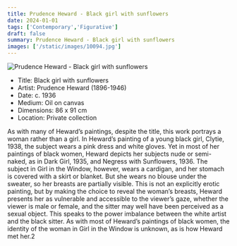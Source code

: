```yaml
---
title: Prudence Heward - Black girl with sunflowers
date: 2024-01-01
tags: ['Contemporary','Figurative']
draft: false
summary: Prudence Heward - Black girl with sunflowers
images: ['/static/images/10094.jpg']
---
```


![Prudence Heward - Black girl with sunflowers](/static/images/10094.jpg)

* Title: Black girl with sunflowers
* Artist: Prudence Heward (1896-1946)
* Date: c. 1936
* Medium: Oil on canvas
* Dimensions: 86 x 91 cm
* Location: Private collection

As with many of Heward’s paintings, despite the title, this work portrays a woman rather than a girl. In Heward’s painting of a young black girl, Clytie, 1938, the subject wears a pink dress and white gloves. Yet in most of her paintings of black women, Heward depicts her subjects nude or semi-naked, as in Dark Girl, 1935, and Negress with Sunflowers, 1936. The subject in Girl in the Window, however, wears a cardigan, and her stomach is covered with a skirt or blanket. But she wears no blouse under the sweater, so her breasts are partially visible. This is not an explicitly erotic painting, but by making the choice to reveal the woman’s breasts, Heward presents her as vulnerable and accessible to the viewer’s gaze, whether the viewer is male or female, and the sitter may well have been perceived as a sexual object. This speaks to the power imbalance between the white artist and the black sitter. As with most of Heward’s paintings of black women, the identity of the woman in Girl in the Window is unknown, as is how Heward met her.2
